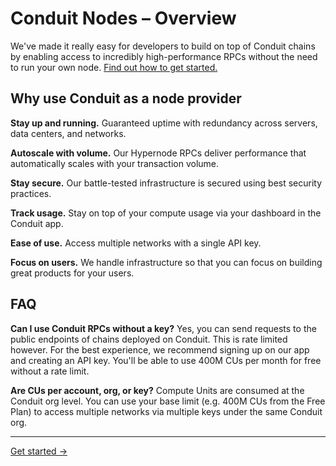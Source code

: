 # Conduit Nodes – Overview

We've made it really easy for developers to build on top of Conduit chains by enabling access to incredibly high-performance RPCs without the need to run your own node. [Find out how to get started.](https://docs.conduit.xyz/nodes/get-api-keys)

## Why use Conduit as a node provider

**Stay up and running.** Guaranteed uptime with redundancy across servers, data centers, and networks.

**Autoscale with volume.** Our Hypernode RPCs deliver performance that automatically scales with your transaction volume.

**Stay secure.** Our battle-tested infrastructure is secured using best security practices.

**Track usage.** Stay on top of your compute usage via your dashboard in the Conduit app.

**Ease of use.** Access multiple networks with a single API key.

**Focus on users.** We handle infrastructure so that you can focus on building great products for your users.

## FAQ

**Can I use Conduit RPCs without a key?** Yes, you can send requests to the public endpoints of chains deployed on Conduit. This is rate limited however. For the best experience, we recommend signing up on our app and creating an API key. You'll be able to use 400M CUs per month for free without a rate limit.

**Are CUs per account, org, or key?** Compute Units are consumed at the Conduit org level. You can use your base limit (e.g. 400M CUs from the Free Plan) to access multiple networks via multiple keys under the same Conduit org.


---

[Get started →](https://app.conduit.xyz/nodes)
